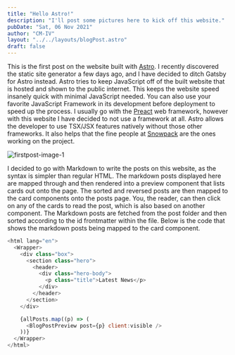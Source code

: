 ```yaml
---
title: "Hello Astro!"
description: "I'll post some pictures here to kick off this website."
pubDate: "Sat, 06 Nov 2021"
author: "CM-IV"
layout: "../../layouts/blogPost.astro"
draft: false
---
```


This is the first post on the website built with [Astro](https://astro.build). I recently discovered the static site generator a few days ago, and I have decided to ditch Gatsby for Astro instead. Astro tries to keep JavaScript off of the built website that is hosted and shown to the public internet. This keeps the website speed insanely quick with minimal JavaScript needed. You can also use your favorite JavaScript Framework in its development before deployment to speed up the process. I usually go with the [Preact](https://preactjs.com) web framework, however with this website I have decided to not use a framework at all.
Astro allows the developer to use TSX/JSX features natively without those other frameworks. It also helps that the fine people at [Snowpack](https://snowpack.dev) are the ones working on the project.

<Image class="image" alt="firstpost-image-1"  src="https://ik.imagekit.io/xbkhabiqcy9/img/woods_7_1ezMKyk.webp?ik-sdk-version=javascript-1.4.3&updatedAt=1637081404066" width={860} height={392} alt="The Ozark Mountains" />

I decided to go with Markdown to write the posts on this website, as the syntax is simpler than regular HTML.
The markdown posts displayed here are mapped through and then rendered into a preview component that lists cards out onto the page.
The sorted and reversed posts are then mapped to the card components onto the posts page.
You, the reader, can then click on any of the cards to read the post, which is also based on another component. The Markdown posts are fetched
from the post folder and then sorted according to the id frontmatter within the file. Below is the code that shows the markdown posts being mapped to the card component.

```javascript
<html lang="en">
  <Wrapper>
    <div class="box">
      <section class="hero">
        <header>
          <div class="hero-body">
            <p class="title">Latest News</p>
          </div>
        </header>
      </section>
    </div>

    {allPosts.map((p) => (
      <BlogPostPreview post={p} client:visible />
    ))}
  </Wrapper>
</html>
```
